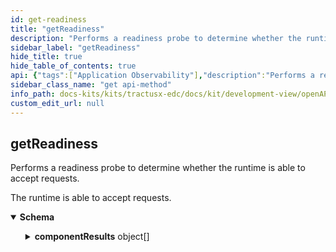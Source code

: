 ```yaml
---
id: get-readiness
title: "getReadiness"
description: "Performs a readiness probe to determine whether the runtime is able to accept requests."
sidebar_label: "getReadiness"
hide_title: true
hide_table_of_contents: true
api: {"tags":["Application Observability"],"description":"Performs a readiness probe to determine whether the runtime is able to accept requests.","operationId":"getReadiness","responses":{"200":{"description":"The runtime is able to accept requests.","content":{"application/json":{"schema":{"type":"object","properties":{"componentResults":{"type":"array","example":null,"items":{"type":"object","properties":{"component":{"type":"string","example":null},"failure":{"type":"object","properties":{"failureDetail":{"type":"string","example":null},"messages":{"type":"array","example":null,"items":{"type":"string","example":null}}},"example":null,"title":"Failure"},"isHealthy":{"type":"boolean","example":null}},"example":null,"title":"HealthCheckResult"}},"isSystemHealthy":{"type":"boolean","example":null}},"example":null,"title":"HealthStatus"}}}}},"method":"get","path":"/check/readiness","servers":[{"url":"/"}],"info":{"title":"management-api","description":"REST API documentation for the management-api","version":"0.1.3-SNAPSHOT"},"postman":{"name":"get Readiness","description":{"content":"Performs a readiness probe to determine whether the runtime is able to accept requests.","type":"text/plain"},"url":{"path":["check","readiness"],"host":["{{baseUrl}}"],"query":[],"variable":[]},"header":[{"key":"Accept","value":"application/json"}],"method":"GET"}}
sidebar_class_name: "get api-method"
info_path: docs-kits/kits/tractusx-edc/docs/kit/development-view/openAPI/management-api/management-api
custom_edit_url: null
---
```



## getReadiness



Performs a readiness probe to determine whether the runtime is able to accept requests.

<div><ApiTabs><TabItem label={"200"} value={"200"}><div>

The runtime is able to accept requests.

</div><div><MimeTabs schemaType={"response"}><TabItem label={"application/json"} value={"application/json"}><SchemaTabs><TabItem label={"Schema"} value={"Schema"}><details style={{}} data-collapsed={false} open={true}><summary style={{"textAlign":"left"}}><strong>Schema</strong></summary><div style={{"textAlign":"left","marginLeft":"1rem"}}></div><ul style={{"marginLeft":"1rem"}}><SchemaItem collapsible={true} className={"schemaItem"}><details style={{}}><summary style={{}}><strong>componentResults</strong><span style={{"opacity":"0.6"}}> object[]</span></summary><div style={{"marginLeft":"1rem"}}><li><div style={{"fontSize":"var(--ifm-code-font-size)","opacity":"0.6","marginLeft":"-.5rem","paddingBottom":".5rem"}}>Array [</div></li><SchemaItem collapsible={false} name={"component"} required={false} schemaName={"string"} qualifierMessage={undefined} schema={{"type":"string","example":null}}></SchemaItem><SchemaItem collapsible={true} className={"schemaItem"}><details style={{}}><summary style={{}}><strong>failure</strong><span style={{"opacity":"0.6"}}> object</span></summary><div style={{"marginLeft":"1rem"}}><SchemaItem collapsible={false} name={"failureDetail"} required={false} schemaName={"string"} qualifierMessage={undefined} schema={{"type":"string","example":null}}></SchemaItem><SchemaItem collapsible={false} name={"messages"} required={false} schemaName={"string[]"} qualifierMessage={undefined} schema={{"type":"array","example":null,"items":{"type":"string","example":null}}}></SchemaItem></div></details></SchemaItem><SchemaItem collapsible={false} name={"isHealthy"} required={false} schemaName={"boolean"} qualifierMessage={undefined} schema={{"type":"boolean","example":null}}></SchemaItem><li><div style={{"fontSize":"var(--ifm-code-font-size)","opacity":"0.6","marginLeft":"-.5rem"}}>]</div></li></div></details></SchemaItem><SchemaItem collapsible={false} name={"isSystemHealthy"} required={false} schemaName={"boolean"} qualifierMessage={undefined} schema={{"type":"boolean","example":null}}></SchemaItem></ul></details></TabItem><TabItem label={"Example (from schema)"} value={"Example (from schema)"}><ResponseSamples responseExample={"null"} language={"json"}></ResponseSamples></TabItem></SchemaTabs></TabItem></MimeTabs></div></TabItem></ApiTabs></div>
      